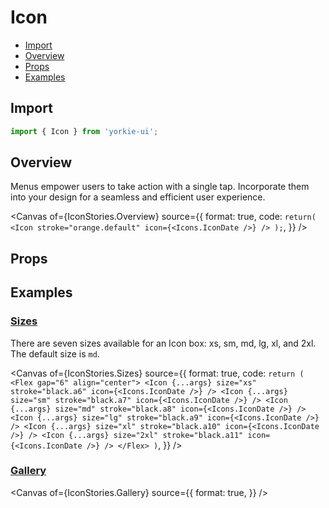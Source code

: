 # Icon


<Meta of={IconStories} />

- [Import](#import)
- [Overview](#overview)
- [Props](#props)
- [Examples](#examples)

## Import

```jsx
import { Icon } from 'yorkie-ui';
```

## Overview

Menus empower users to take action with a single tap. Incorporate them into your design for a seamless and efficient user experience.

<Canvas
  of={IconStories.Overview}
  source={{
    format: true,
    code: `
      return(
        <Icon stroke="orange.default" icon={<Icons.IconDate />} />
      );
    `,
  }}
/>

## Props

<Controls />

## Examples

### [Sizes](#icon-size)

There are seven sizes available for an Icon box: xs, sm, md, lg, xl, and 2xl. The default size is `md`.

<Canvas
  of={IconStories.Sizes}
  source={{
    format: true,
    code: `
      return (
        <Flex gap="6" align="center">
          <Icon {...args} size="xs" stroke="black.a6" icon={<Icons.IconDate />} />
          <Icon {...args} size="sm" stroke="black.a7" icon={<Icons.IconDate />} />
          <Icon {...args} size="md" stroke="black.a8" icon={<Icons.IconDate />} />
          <Icon {...args} size="lg" stroke="black.a9" icon={<Icons.IconDate />} />
          <Icon {...args} size="xl" stroke="black.a10" icon={<Icons.IconDate />} />
          <Icon {...args} size="2xl" stroke="black.a11" icon={<Icons.IconDate />} />
        </Flex>
      )
    `,
  }}
/>

### [Gallery](#icon-gallery)

<Canvas
  of={IconStories.Gallery}
  source={{
    format: true,
  }}
/>
